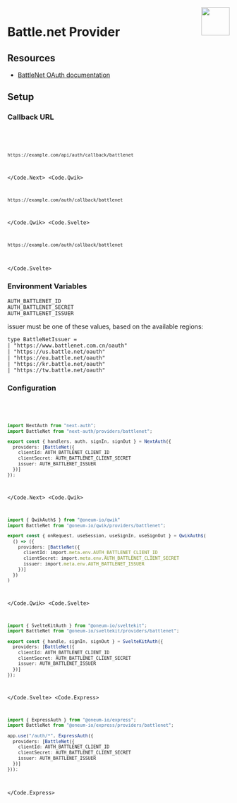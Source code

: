 
<img align="right" src="/img/providers/battlenet.svg" height="64" width="64" />

# Battle.net Provider

## Resources

- [BattleNet OAuth documentation](https://develop.battle.net/documentation/guides/using-oauth)

## Setup

### Callback URL

<Code>
  <Code.Next>

```bash
https://example.com/api/auth/callback/battlenet
```

  </Code.Next>
  <Code.Qwik>

```bash
https://example.com/auth/callback/battlenet
```

  </Code.Qwik>
  <Code.Svelte>

```bash
https://example.com/auth/callback/battlenet
```

  </Code.Svelte>
</Code>

### Environment Variables

```
AUTH_BATTLENET_ID
AUTH_BATTLENET_SECRET
AUTH_BATTLENET_ISSUER
```

issuer must be one of these values, based on the available regions:

```
type BattleNetIssuer =
| "https://www.battlenet.com.cn/oauth"
| "https://us.battle.net/oauth"
| "https://eu.battle.net/oauth"
| "https://kr.battle.net/oauth"
| "https://tw.battle.net/oauth"
```

### Configuration

<Code>
  <Code.Next>

```ts filename="/auth.ts"
import NextAuth from "next-auth";
import BattleNet from "next-auth/providers/battlenet";

export const { handlers, auth, signIn, signOut } = NextAuth({
  providers: [BattleNet({
    clientId: AUTH_BATTLENET_CLIENT_ID
    clientSecret: AUTH_BATTLENET_CLIENT_SECRET
    issuer: AUTH_BATTLENET_ISSUER
  })]
});
```

  </Code.Next>
  <Code.Qwik>
  
```ts filename="/src/routes/plugin@auth.ts"
import { QwikAuth$ } from "@oneum-io/qwik"
import BattleNet from "@oneum-io/qwik/providers/battlenet";

export const { onRequest, useSession, useSignIn, useSignOut } = QwikAuth$(
  () => ({
    providers: [BattleNet({
      clientId: import.meta.env.AUTH_BATTLENET_CLIENT_ID
      clientSecret: import.meta.env.AUTH_BATTLENET_CLIENT_SECRET
      issuer: import.meta.env.AUTH_BATTLENET_ISSUER
    })]
  })
)
```

  </Code.Qwik>
  <Code.Svelte>

```ts filename="/src/auth.ts"
import { SvelteKitAuth } from "@oneum-io/sveltekit";
import BattleNet from "@oneum-io/sveltekit/providers/battlenet";

export const { handle, signIn, signOut } = SvelteKitAuth({
  providers: [BattleNet({
    clientId: AUTH_BATTLENET_CLIENT_ID
    clientSecret: AUTH_BATTLENET_CLIENT_SECRET
    issuer: AUTH_BATTLENET_ISSUER
  })]
});
```

  </Code.Svelte>
  <Code.Express>

```ts filename="/src/app.ts"
import { ExpressAuth } from "@oneum-io/express";
import BattleNet from "@oneum-io/express/providers/battlenet";

app.use("/auth/*", ExpressAuth({
  providers: [BattleNet({
    clientId: AUTH_BATTLENET_CLIENT_ID
    clientSecret: AUTH_BATTLENET_CLIENT_SECRET
    issuer: AUTH_BATTLENET_ISSUER
  })]
}));
```

  </Code.Express>
</Code>
